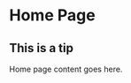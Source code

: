 # Home Page

::: {.callout-tip appearance="simple" collapse="false"}
## This is a tip

Home page content goes here.
:::